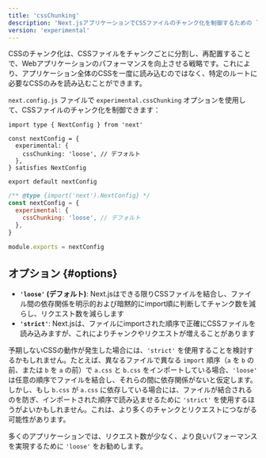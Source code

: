 ```yaml
---
title: 'cssChunking'
description: 'Next.jsアプリケーションでCSSファイルのチャンク化を制御するための `cssChunking` オプションを使用します。'
version: 'experimental'
---
```


CSSのチャンク化は、CSSファイルをチャンクごとに分割し、再配置することで、Webアプリケーションのパフォーマンスを向上させる戦略です。これにより、アプリケーション全体のCSSを一度に読み込むのではなく、特定のルートに必要なCSSのみを読み込むことができます。

`next.config.js` ファイルで `experimental.cssChunking` オプションを使用して、CSSファイルのチャンク化を制御できます：

<Tabs>
<TabItem value="tsx" label="TypeScript">

```tsx title="next.config.ts" switcher
import type { NextConfig } from 'next'

const nextConfig = {
  experimental: {
    cssChunking: 'loose', // デフォルト
  },
} satisfies NextConfig

export default nextConfig
```
</TabItem>
<TabItem value="js" label="JavaScript">

```js title="next.config.js" switcher
/** @type {import('next').NextConfig} */
const nextConfig = {
  experimental: {
    cssChunking: 'loose', // デフォルト
  },
}

module.exports = nextConfig
```
</TabItem>
</Tabs>


## オプション {#options}

- **`'loose'` (デフォルト)**: Next.jsはできる限りCSSファイルを結合し、ファイル間の依存関係を明示的および暗黙的にimport順に判断してチャンク数を減らし、リクエスト数を減らします
- **`'strict'`**: Next.jsは、ファイルにimportされた順序で正確にCSSファイルを読み込みますが、これによりチャンクやリクエストが増えることがあります

予期しないCSSの動作が発生した場合には、`'strict'` を使用することを検討するかもしれません。たとえば、異なるファイルで異なる `import` 順序（`a` を `b` の前、または `b` を `a` の前）で `a.css` と `b.css` をインポートしている場合、`'loose'` は任意の順序でファイルを結合し、それらの間に依存関係がないと仮定します。しかし、もし `b.css` が `a.css` に依存している場合には、ファイルが結合されるのを防ぎ、インポートされた順序で読み込ませるために `'strict'` を使用するほうがよいかもしれません。これは、より多くのチャンクとリクエストにつながる可能性があります。

多くのアプリケーションでは、リクエスト数が少なく、より良いパフォーマンスを実現するために `'loose'` をお勧めします。